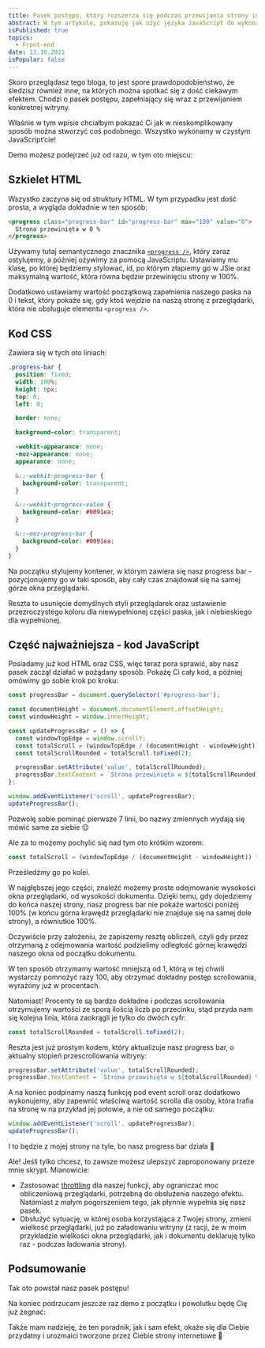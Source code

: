 ```yaml
---
title: Pasek postępu, który rozszerza się podczas przewijania strony internetowej
abstract: W tym artykule, pokazuję jak użyć języka JavaScript do wykonania efektu paska, który rozwija się podczas przewijania strony.
isPublished: true
topics:
  - Front-end
date: 13.10.2021
isPopular: false
---
```


Skoro przeglądasz tego bloga, to jest spore prawdopodobieństwo, że śledzisz również inne, na których można spotkać się z dość ciekawym efektem. Chodzi o pasek postępu, zapełniający się wraz z przewijaniem konkretnej witryny.

Właśnie w tym wpisie chciałbym pokazać Ci jak w nieskomplikowany sposób można stworzyć coś podobnego. Wszystko wykonamy w czystym JavaScript’cie!


<VideoInterlude
  id="DOSDu8WD0E0"
  title="Progress bar, który rozszerza się podczas przewijania strony internetowej"
/>

Demo możesz podejrzeć już od razu, w tym oto miejscu:


<CodePenIframe id="WNEbpKP" title="Progress Bar" />

## Szkielet HTML

Wszystko zaczyna się od struktury HTML. W tym przypadku jest dość prosta, a wygląda dokładnie w ten sposób:

```html
<progress class="progress-bar" id="progress-bar" max="100" value="0">
  Strona przewinięta w 0 %
</progress>
```

Używamy tutaj semantycznego znacznika [`<progress />`](https://developer.mozilla.org/en-US/docs/Web/HTML/Element/progress), który zaraz ostylujemy, a później ożywimy za pomocą JavaScriptu. Ustawiamy mu klasę, po której będziemy stylować, id, po którym złapiemy go w JSie oraz maksymalną wartość, która równa będzie przewinięciu strony w 100%.

Dodatkowo ustawiamy wartość początkową zapełnienia naszego paska na 0 i tekst, który pokaże się, gdy ktoś wejdzie na naszą stronę z przeglądarki, która nie obsługuje elementu `<progress />`.

## Kod CSS

Zawiera się w tych oto liniach:

```scss
.progress-bar {
  position: fixed;
  width: 100%;
  height: 6px;
  top: 0;
  left: 0;

  border: none;

  background-color: transparent;

  -webkit-appearance: none;
  -moz-appearance: none;
  appearance: none;

  &::-webkit-progress-bar {
    background-color: transparent;
  }

  &::-webkit-progress-value {
    background-color: #0091ea;
  }

  &::-moz-progress-bar {
    background-color: #0091ea;
  }
}
```

Na początku stylujemy kontener, w którym zawiera się nasz progress bar - pozycjonujemy go w taki sposób, aby cały czas znajdował się na samej górze okna przeglądarki.

Reszta to usunięcie domyślnych styli przeglądarek oraz ustawienie przezroczystego koloru dla niewypełnionej części paska, jak i niebieskiego dla wypełnionej.

## Część najważniejsza - kod JavaScript

Posiadamy już kod HTML oraz CSS, więc teraz pora sprawić, aby nasz pasek zaczął działać w pożądany sposób. Pokażę Ci cały kod, a później omówimy go sobie krok po kroku:

```js
const progressBar = document.querySelector('#progress-bar');

const documentHeight = document.documentElement.offsetHeight;
const windowHeight = window.innerHeight;

const updateProgressBar = () => {
  const windowTopEdge = window.scrollY;
  const totalScroll = (windowTopEdge / (documentHeight - windowHeight)) * 100;
  const totalScrollRounded = totalScroll.toFixed(2);

  progressBar.setAttribute('value', totalScrollRounded);
  progressBar.textContent = `Strona przewinięta w ${totalScrollRounded} %`;
};

window.addEventListener('scroll', updateProgressBar);
updateProgressBar();
```

Pozwolę sobie pominąć pierwsze 7 linii, bo nazwy zmiennych wydają się mówić same za siebie 😌

Ale za to możemy pochylić się nad tym oto krótkim wzorem:

```js
const totalScroll = (windowTopEdge / (documentHeight - windowHeight)) * 100;
```

Prześledźmy go po kolei.

W najgłębszej jego części, znaleźć możemy proste odejmowanie wysokości okna przeglądarki, od wysokości dokumentu. Dzięki temu, gdy dojedziemy do końca naszej strony, nasz progress bar nie pokaże wartości poniżej 100% (w końcu górna krawędź przeglądarki nie znajduje się na samej dole strony), a równiutkie 100%.

Oczywiście przy założeniu, że zapiszemy resztę obliczeń, czyli gdy przez otrzymaną z odejmowania wartość podzielimy odległość górnej krawędzi naszego okna od początku dokumentu.

W ten sposób otrzymamy wartość mniejszą od 1, którą w tej chwili wystarczy pomnożyć razy 100, aby otrzymać dokładny postęp scrollowania, wyrażony już w procentach.

Natomiast! Procenty te są bardzo dokładne i podczas scrollowania otrzymujemy wartości ze sporą ilością liczb po przecinku, stąd przyda nam się kolejna linia, która zaokrągli je tylko do dwóch cyfr:

```js
const totalScrollRounded = totalScroll.toFixed(2);
```

Reszta jest już prostym kodem, który aktualizuje nasz progress bar, o aktualny stopień przescrollowania witryny:

```js
progressBar.setAttribute('value', totalScrollRounded);
progressBar.textContent = `Strona przewinięta w ${totalScrollRounded} %`;
```

A na koniec podpinamy naszą funkcję pod event scroll oraz dodatkowo wykonujemy, aby zapewnić właściwą wartość scrolla dla osoby, która trafia na stronę w na przykład jej połowie, a nie od samego początku:

```js
window.addEventListener('scroll', updateProgressBar);
updateProgressBar();
```

I to będzie z mojej strony na tyle, bo nasz progress bar działa 🎉

Ale! Jeśli tylko chcesz, to zawsze możesz ulepszyć zaproponowany przeze mnie skrypt. Mianowicie:

- Zastosować [throttling](https://developer.mozilla.org/en-US/docs/Web/API/Document/scroll_event#scroll_event_throttling) dla naszej funkcji, aby ograniczać moc obliczeniową przeglądarki, potrzebną do obsłużenia naszego efektu. Natomiast z małym pogorszeniem tego, jak płynnie wypełnia się nasz pasek.
- Obsłużyć sytuację, w której osoba korzystająca z Twojej strony, zmieni wielkość przeglądarki, już po załadowaniu witryny (z racji, że w moim przykładzie wielkości okna przeglądarki, jak i dokumentu deklaruję tylko raz - podczas ładowania strony).

## Podsumowanie

Tak oto powstał nasz pasek postępu!

Na koniec podrzucam jeszcze raz demo z początku i powolutku będę Cię już żegnać:

<CodePenIframe id="WNEbpKP" title="Progress Bar" />

Także mam nadzieję, że ten poradnik, jak i sam efekt, okaże się dla Ciebie przydatny i urozmaici tworzone przez Ciebie strony internetowe 🌸
